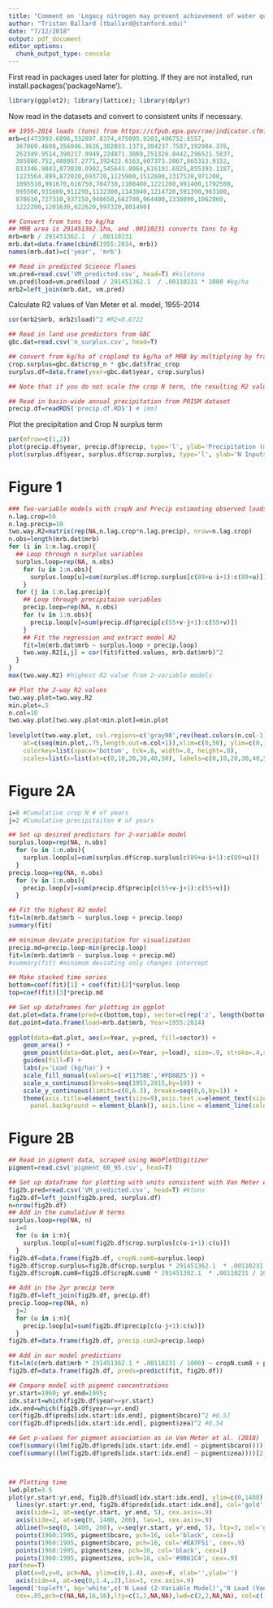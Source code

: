 ```yaml
---
title: "Comment on 'Legacy nitrogen may prevent achievement of water quallity goals in the Gulf of Mexico'"
author: "Tristan Ballard (tballard@stanford.edu)"
date: "7/12/2018"
output: pdf_document
editor_options: 
  chunk_output_type: console
---
```


First read in packages used later for plotting. If they are not installed, run install.packages('packageName').

```r
library(ggplot2); library(lattice); library(dplyr)
```

Now read in the datasets and convert to consistent units if necessary.
```r
## 1955-2014 loads (tons) from https://cfpub.epa.gov/roe/indicator.cfm?i=33
mrb=c(473993.6096,332897.8374,475095.9203,406752.6557,
  367069.4698,356046.3626,302033.1373,304237.7587,192904.376,
  262349.9514,390217.9949,224871.3869,251326.8442,296521.5837,
  385808.752,408957.2771,392422.6163,607373.2067,865313.9152,
  833346.9043,873030.0902,545643.8064,616191.6925,855393.1187,
  1223564.899,872020,693720,1125900,1512600,1317520,971200,
  1095510,991670,616750,704730,1108400,1221200,991400,1792500,
  995500,931600,911290,1132300,1143040,1214720,591390,963100,
  878610,727310,937150,940650,662700,964400,1330090,1062860,
  1222200,1201630,622620,997320,801490)

## Convert from tons to kg/ha
## MRB area is 291451362.1ha, and .00110231 converts tons to kg
mrb=mrb / 291451362.1  / .00110231
mrb.dat=data.frame(cbind(1955:2014, mrb))
names(mrb.dat)=c('year', 'mrb')

## Read in predicted Science fluxes
vm.pred=read.csv('VM_predicted.csv', head=T) #kilotons
vm.pred$load=vm.pred$load / 291451362.1  / .00110231 * 1000 #kg/ha
mrb2=left_join(mrb.dat, vm.pred)
```

Calculate R2 values of Van Meter et al. model, 1955-2014
```r
cor(mrb2$mrb, mrb2$load)^2 #R2=0.6722
```

```r
## Read in land use predictors from GBC
gbc.dat=read.csv('n_surplus.csv', head=T) 

## convert from kg/ha of cropland to kg/ha of MRB by multiplying by fraction of MRB covered in cropland (time varying)
crop.surplus=gbc.dat$crop_n * gbc.dat$frac_crop 
surplus.df=data.frame(year=gbc.dat$year, crop.surplus)

## Note that if you do not scale the crop N term, the resulting R2 values are still very similar and conclusions are unchanged

## Read in basin-wide annual precipitation from PRISM dataset
precip.df=readRDS('precip.df.RDS') # [mm]
```

Plot the precipitation and Crop N surplus term
```r
par(mfrow=c(1,2))
plot(precip.df$year, precip.df$precip, type='l', ylab='Precipitation (mm)', xlab='Year', las=1, col='#1175BE', lwd=1.5, main='Basin-Wide Precipitation (PRISM)', cex.main=.9)
plot(surplus.df$year, surplus.df$crop.surplus, type='l', ylab='N Inputs (kg/ha)', xlab='Year', las=1, col='#FD8B25', lwd=1.5, main='Basin-Wide Crop N Inputs', cex.main=.9)
```
\pagebreak


# **Figure 1**
```r
### Two-variable models with cropN and Precip estimating observed loads
n.lag.crop=50
n.lag.precip=10
two.way.R2=matrix(rep(NA,n.lag.crop*n.lag.precip), nrow=n.lag.crop)
n.obs=length(mrb.dat$mrb)
for (i in 1:n.lag.crop){
  ## Loop through n surplus variables
  surplus.loop=rep(NA, n.obs)
    for (u in 1:n.obs){
      surplus.loop[u]=sum(surplus.df$crop.surplus[c(89+u-i+1):c(89+u)])
    }
  for (j in 1:n.lag.precip){
    ## Loop through precipitaion variables
    precip.loop=rep(NA, n.obs)
    for (v in 1:n.obs){
      precip.loop[v]=sum(precip.df$precip[c(55+v-j+1):c(55+v)])
    }
    ## Fit the regression and extract model R2
    fit=lm(mrb.dat$mrb ~ surplus.loop + precip.loop)
    two.way.R2[i,j] = cor(fit$fitted.values, mrb.dat$mrb)^2
  }
}
max(two.way.R2) #highest R2 value from 2-variable models

## Plot the 2-way R2 values
two.way.plot=two.way.R2
min.plot=.5
n.col=10
two.way.plot[two.way.plot<min.plot]=min.plot
  
levelplot(two.way.plot, col.regions=c('gray98',rev(heat.colors(n.col-1))), xlab=list("Legacy N (years)",cex=.8), ylab=list("Precipitation (years)",cex=.8), main=expression(R^{2}),
    at=c(seq(min.plot,.75,length.out=n.col+1)),xlim=c(0,50), ylim=c(0,10.5),
    colorkey=list(space='bottom', tck=.8, width=.8, height=.8),
    scales=list(x=list(at=c(0,10,20,30,40,50), labels=c(0,10,20,30,40,50)), y=list(at=c(0,5,10), labels=c(0,5,10)), tck=c(.5,0)))
```

\pagebreak

# **Figure 2A**
```r
i=8 #Cumulative crop N # of years 
j=2 #Cumulative precipitaiton # of years

## Set up desired predictors for 2-variable model
surplus.loop=rep(NA, n.obs)
  for (u in 1:n.obs){
    surplus.loop[u]=sum(surplus.df$crop.surplus[c(89+u-i+1):c(89+u)])
  }
precip.loop=rep(NA, n.obs)
  for (v in 1:n.obs){
    precip.loop[v]=sum(precip.df$precip[c(55+v-j+1):c(55+v)])   
  }

## Fit the highest R2 model
fit=lm(mrb.dat$mrb ~ surplus.loop + precip.loop)
summary(fit)

## minimum deviate precipitation for visualization
precip.md=precip.loop-min(precip.loop)
fit=lm(mrb.dat$mrb ~ surplus.loop + precip.md)
#summary(fit) #minimum deviating only changes intercept

## Make stacked time series 
bottom=coef(fit)[1] + coef(fit)[2]*surplus.loop
top=coef(fit)[3]*precip.md

## Set up dataframes for plotting in ggplot
dat.plot=data.frame(pred=c(bottom,top), sector=c(rep('z', length(bottom)), rep('a', length(top))), Year=rep(c(1955:2014), 2), load=mrb.dat$mrb)
dat.point=data.frame(load=mrb.dat$mrb, Year=1955:2014)
  
ggplot(data=dat.plot, aes(x=Year, y=pred, fill=sector)) + 
    geom_area() +
    geom_point(data=dat.plot, aes(x=Year, y=load), size=.9, stroke=.4,shape=1) +
    guides(fill=F) +
    labs(y='Load (kg/ha)') +
    scale_fill_manual(values=c('#1175BE','#FD8B25')) +
    scale_x_continuous(breaks=seq(1955,2015,by=10)) +
    scale_y_continuous(limits=c(0,6.3), breaks=seq(0,6,by=1)) +
    theme(axis.title=element_text(size=9),axis.text.x=element_text(size=7.5), axis.text.y=element_text(size=7.5),panel.grid.major = element_blank(), panel.grid.minor = element_blank(),
      panel.background = element_blank(), axis.line = element_line(colour = "black"))
```

\pagebreak

# **Figure 2B**
```r
## Read in pigment data, scraped using WebPlotDigitizer
pigment=read.csv('pigment_60_95.csv', head=T)

## Set up dataframe for plotting with units consistent with Van Meter et al (2018)
fig2b.pred=read.csv('VM_predicted.csv', head=T) #ktons
fig2b.df=left_join(fig2b.pred, surplus.df)
n=nrow(fig2b.df)
## Add in the cumulative N terms
surplus.loop=rep(NA, n)
  i=8
  for (u in i:n){
    surplus.loop[u]=sum(fig2b.df$crop.surplus[c(u-i+1):c(u)])
  }
fig2b.df=data.frame(fig2b.df, cropN.cum8=surplus.loop)
fig2b.df$crop.surplus=fig2b.df$crop.surplus * 291451362.1  * .00110231 / 1000 #convert to ktons
fig2b.df$cropN.cum8=fig2b.df$cropN.cum8 * 291451362.1  * .00110231 / 1000 #convert to ktons

## Add in the 2yr precip term
fig2b.df=left_join(fig2b.df, precip.df)
precip.loop=rep(NA, n)
  j=2
  for (u in i:n){
    precip.loop[u]=sum(fig2b.df$precip[c(u-j+1):c(u)])
  }
fig2b.df=data.frame(fig2b.df, precip.cum2=precip.loop)

## Add in our model predictions
fit=lm(c(mrb.dat$mrb * 291451362.1 * .00110231 / 1000) ~ cropN.cum8 + precip.cum2, data=fig2b.df[156:215,])
fig2b.df=data.frame(fig2b.df, preds=predict(fit, fig2b.df))

## Compare model with pigment concentrations
yr.start=1960; yr.end=1995;
idx.start=which(fig2b.df$year==yr.start)
idx.end=which(fig2b.df$year==yr.end)
cor(fig2b.df$preds[idx.start:idx.end], pigment$bcaro)^2 #0.57
cor(fig2b.df$preds[idx.start:idx.end], pigment$zea)^2 #0.54

## Get p-values for pigment association as in Van Meter et al. (2018)
coef(summary((lm(fig2b.df$preds[idx.start:idx.end] ~ pigment$bcaro))))[2,4]
coef(summary((lm(fig2b.df$preds[idx.start:idx.end] ~ pigment$zea))))[2,4]



## Plotting time
lwd.plot=3.5
plot(yr.start:yr.end, fig2b.df$load[idx.start:idx.end], ylim=c(0,1400), las=1, ylab='N Load (ktons)',xlab='Year', col='#87CF5C', lwd=lwd.plot, xaxt='n', yaxt='n', type='l')
  lines(yr.start:yr.end, fig2b.df$preds[idx.start:idx.end], col='gold', lwd=lwd.plot)
  axis(side=1, at=seq(yr.start, yr.end, 5), cex.axis=.9)
  axis(side=2, at=seq(0, 1400, 200), las=1, cex.axis=.9)
  abline(h=seq(0, 1400, 200), v=seq(yr.start, yr.end, 5), lty=3, col='grey')
  points(1960:1995, pigment$bcaro, pch=16, col='black', cex=1)
  points(1960:1995, pigment$bcaro, pch=16, col='#EA7F51', cex=.9)
  points(1960:1995, pigment$zea, pch=16, col='black', cex=1)
  points(1960:1995, pigment$zea, pch=16, col='#9B61C4', cex=.9)
par(new=T)
  plot(x=0,y=0, pch=NA, ylim=c(0,1.4), axes=F, xlab='',ylab='')
  axis(side=4, at=seq(0,1.4,.2),las=1, cex.axis=.9)
legend('topleft', bg='white',c('N Load (2-Variable Model)','N Load (Van Meter et al. (1))','Zeaxanthin','B-carotene'),
  cex=.85,pch=c(NA,NA,16,16),lty=c(1,1,NA,NA),lwd=c(2,2,NA,NA), col=c('gold','#87CF5C','#9B61C4','#EA7F51'))
```


